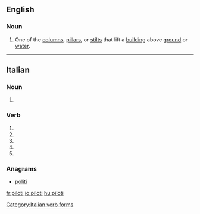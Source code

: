 ==English==

===Noun===
{{en-noun}}
{{wikipedia}}

# {{context|architecture|lang=en}} One of the [[column]]s, [[pillar]]s, or [[stilt]]s that lift a [[building]] above [[ground]] or [[water]].

----

==Italian==

===Noun===
{{head|it|plural}} {{m}}

# {{plural of|pilota|lang=it}}

===Verb===
{{head|it}}

# {{conjugation of|pilotare||2|s|pres|ind|lang=it}}
# {{conjugation of|pilotare||1|s|pres|sub|lang=it}}
# {{conjugation of|pilotare||2|s|pres|sub|lang=it}}
# {{conjugation of|pilotare||3|s|pres|sub|lang=it}}
# {{conjugation of|pilotare||3|s|imp|lang=it}}

===Anagrams===
* [[politi#Italian|politi]]
[[Category:Italian verb forms]]

[[fr:piloti]]
[[io:piloti]]
[[hu:piloti]]